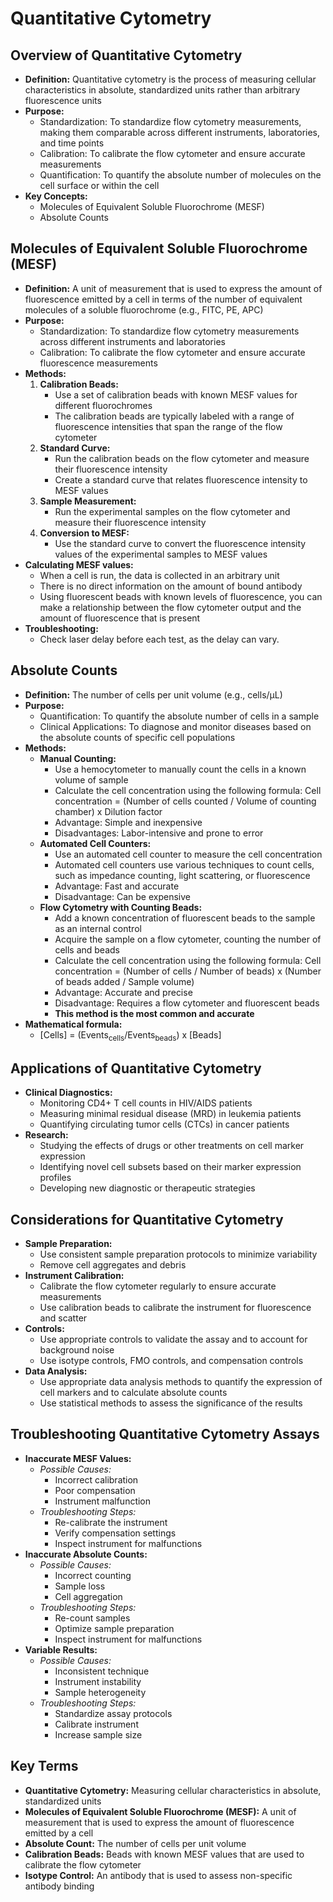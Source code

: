 # Quantitative Cytometry {-}

## **Overview of Quantitative Cytometry** {-}

*   **Definition:** Quantitative cytometry is the process of measuring cellular characteristics in absolute, standardized units rather than arbitrary fluorescence units
*   **Purpose:**
    *   Standardization: To standardize flow cytometry measurements, making them comparable across different instruments, laboratories, and time points
    *   Calibration: To calibrate the flow cytometer and ensure accurate measurements
    *   Quantification: To quantify the absolute number of molecules on the cell surface or within the cell
*   **Key Concepts:**
    *   Molecules of Equivalent Soluble Fluorochrome (MESF)
    *   Absolute Counts

## **Molecules of Equivalent Soluble Fluorochrome (MESF)** {-}

*   **Definition:** A unit of measurement that is used to express the amount of fluorescence emitted by a cell in terms of the number of equivalent molecules of a soluble fluorochrome (e.g., FITC, PE, APC)
*   **Purpose:**
    *   Standardization: To standardize flow cytometry measurements across different instruments and laboratories
    *   Calibration: To calibrate the flow cytometer and ensure accurate fluorescence measurements
*   **Methods:**
    1.  **Calibration Beads:**
        *   Use a set of calibration beads with known MESF values for different fluorochromes
        *   The calibration beads are typically labeled with a range of fluorescence intensities that span the range of the flow cytometer
    2.  **Standard Curve:**
        *   Run the calibration beads on the flow cytometer and measure their fluorescence intensity
        *   Create a standard curve that relates fluorescence intensity to MESF values
    3.  **Sample Measurement:**
        *   Run the experimental samples on the flow cytometer and measure their fluorescence intensity
    4.  **Conversion to MESF:**
        *   Use the standard curve to convert the fluorescence intensity values of the experimental samples to MESF values
*   **Calculating MESF values:**
    *   When a cell is run, the data is collected in an arbitrary unit
    *   There is no direct information on the amount of bound antibody
    *   Using fluorescent beads with known levels of fluorescence, you can make a relationship between the flow cytometer output and the amount of fluorescence that is present
*   **Troubleshooting:**
    *   Check laser delay before each test, as the delay can vary.

## **Absolute Counts** {-}

*   **Definition:** The number of cells per unit volume (e.g., cells/μL)
*   **Purpose:**
    *   Quantification: To quantify the absolute number of cells in a sample
    *   Clinical Applications: To diagnose and monitor diseases based on the absolute counts of specific cell populations
*   **Methods:**
    *   **Manual Counting:**
        *   Use a hemocytometer to manually count the cells in a known volume of sample
        *   Calculate the cell concentration using the following formula: Cell concentration = (Number of cells counted / Volume of counting chamber) x Dilution factor
        *   Advantage: Simple and inexpensive
        *   Disadvantages: Labor-intensive and prone to error
    *   **Automated Cell Counters:**
        *   Use an automated cell counter to measure the cell concentration
        *   Automated cell counters use various techniques to count cells, such as impedance counting, light scattering, or fluorescence
        *   Advantage: Fast and accurate
        *   Disadvantage: Can be expensive
    *   **Flow Cytometry with Counting Beads:**
        *   Add a known concentration of fluorescent beads to the sample as an internal control
        *   Acquire the sample on a flow cytometer, counting the number of cells and beads
        *   Calculate the cell concentration using the following formula: Cell concentration = (Number of cells / Number of beads) x (Number of beads added / Sample volume)
        *   Advantage: Accurate and precise
        *   Disadvantage: Requires a flow cytometer and fluorescent beads
        *   **This method is the most common and accurate**
*   **Mathematical formula:**
    *   [Cells] = (Events<sub>cells</sub>/Events<sub>beads</sub>) x [Beads]

## **Applications of Quantitative Cytometry** {-}

*   **Clinical Diagnostics:**
    *   Monitoring CD4+ T cell counts in HIV/AIDS patients
    *   Measuring minimal residual disease (MRD) in leukemia patients
    *   Quantifying circulating tumor cells (CTCs) in cancer patients
*   **Research:**
    *   Studying the effects of drugs or other treatments on cell marker expression
    *   Identifying novel cell subsets based on their marker expression profiles
    *   Developing new diagnostic or therapeutic strategies

## **Considerations for Quantitative Cytometry** {-}

*   **Sample Preparation:**
    *   Use consistent sample preparation protocols to minimize variability
    *   Remove cell aggregates and debris
*   **Instrument Calibration:**
    *   Calibrate the flow cytometer regularly to ensure accurate measurements
    *   Use calibration beads to calibrate the instrument for fluorescence and scatter
*   **Controls:**
    *   Use appropriate controls to validate the assay and to account for background noise
    *   Use isotype controls, FMO controls, and compensation controls
*   **Data Analysis:**
    *   Use appropriate data analysis methods to quantify the expression of cell markers and to calculate absolute counts
    *   Use statistical methods to assess the significance of the results

## **Troubleshooting Quantitative Cytometry Assays** {-}

*   **Inaccurate MESF Values:**
    *   *Possible Causes:*
        *   Incorrect calibration
        *   Poor compensation
        *   Instrument malfunction
    *   *Troubleshooting Steps:*
        *   Re-calibrate the instrument
        *   Verify compensation settings
        *   Inspect instrument for malfunctions
*   **Inaccurate Absolute Counts:**
    *   *Possible Causes:*
        *   Incorrect counting
        *   Sample loss
        *   Cell aggregation
    *   *Troubleshooting Steps:*
        *   Re-count samples
        *   Optimize sample preparation
        *   Inspect instrument for malfunctions
*   **Variable Results:**
    *   *Possible Causes:*
        *   Inconsistent technique
        *   Instrument instability
        *   Sample heterogeneity
    *   *Troubleshooting Steps:*
        *   Standardize assay protocols
        *   Calibrate instrument
        *   Increase sample size

## **Key Terms** {-}

*   **Quantitative Cytometry:** Measuring cellular characteristics in absolute, standardized units
*   **Molecules of Equivalent Soluble Fluorochrome (MESF):** A unit of measurement that is used to express the amount of fluorescence emitted by a cell
*   **Absolute Count:** The number of cells per unit volume
*   **Calibration Beads:** Beads with known MESF values that are used to calibrate the flow cytometer
*   **Isotype Control:** An antibody that is used to assess non-specific antibody binding